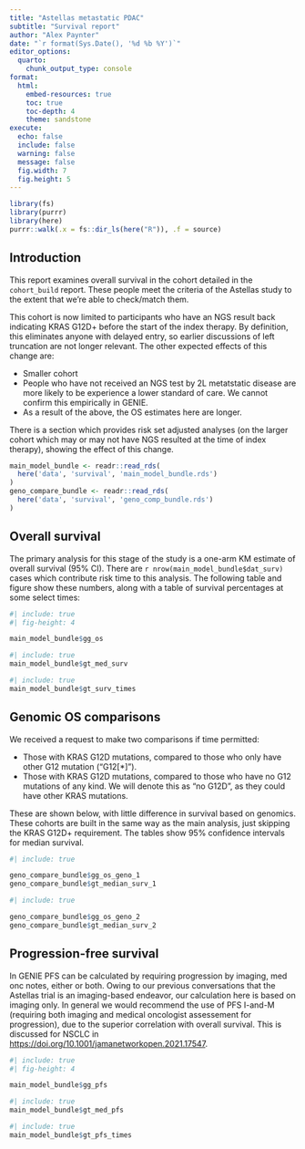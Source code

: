 ```yaml
---
title: "Astellas metastatic PDAC"
subtitle: "Survival report"
author: "Alex Paynter"
date: "`r format(Sys.Date(), '%d %b %Y')`"
editor_options:
  quarto:
    chunk_output_type: console
format:
  html:
    embed-resources: true
    toc: true
    toc-depth: 4
    theme: sandstone 
execute:
  echo: false
  include: false
  warning: false
  message: false
  fig.width: 7
  fig.height: 5
---
```


```r
library(fs)
library(purrr)
library(here)
purrr::walk(.x = fs::dir_ls(here("R")), .f = source)
```

## Introduction

This report examines overall survival in the cohort detailed in the `cohort_build` report.  These people meet the criteria of the Astellas study to the extent that we're able to check/match them.

This cohort is now limited to participants who have an NGS result back indicating KRAS G12D+ before the start of the index therapy.  By definition, this eliminates anyone with delayed entry, so earlier discussions of left truncation are not longer relevant.  The other expected effects of this change are:

  - Smaller cohort
  - People who have not received an NGS test by 2L metatstatic disease are more likely to be experience a lower standard of care.  We cannot confirm this empirically in GENIE.
  - As a result of the above, the OS estimates here are longer.

There is a section which provides risk set adjusted analyses (on the larger cohort which may or may not have NGS resulted at the time of index therapy), showing the effect of this change.

```r
main_model_bundle <- readr::read_rds(
  here('data', 'survival', 'main_model_bundle.rds')
)
geno_compare_bundle <- readr::read_rds(
  here('data', 'survival', 'geno_comp_bundle.rds')
)
```

## Overall survival

The primary analysis for this stage of the study is a one-arm KM estimate of overall survival (95% CI).  There are `r nrow(main_model_bundle$dat_surv)` cases which contribute risk time to this analysis.  The following table and figure show these numbers, along with a table of survival percentages at some select times:

```r
#| include: true
#| fig-height: 4

main_model_bundle$gg_os
```

```r
#| include: true
main_model_bundle$gt_med_surv
```


```r
#| include: true
main_model_bundle$gt_surv_times
```



## Genomic OS comparisons

We received a request to make two comparisons if time permitted:

- Those with KRAS G12D mutations, compared to those who only have other G12 mutation ("G12[*]").
- Those with KRAS G12D mutations, compared to those who have no G12 mutations of any kind.  We will denote this as "no G12D", as they could have other KRAS mutations.

These are shown below, with little difference in survival based on genomics.  These cohorts are built in the same way as the main analysis, just skipping the KRAS G12D+ requirement.  The tables show 95% confidence intervals for median survival.

```r
#| include: true

geno_compare_bundle$gg_os_geno_1
geno_compare_bundle$gt_median_surv_1
```

```r
#| include: true

geno_compare_bundle$gg_os_geno_2
geno_compare_bundle$gt_median_surv_2
```


## Progression-free survival

In GENIE PFS can be calculated by requiring progression by imaging, med onc notes, either or both.  Owing to our previous conversations that the Astellas trial is an imaging-based endeavor, our calculation here is based on imaging only.  In general we would recommend the use of PFS I-and-M (requiring both imaging and medical oncologist assessement for progression), due to the superior correlation with overall survival.  This is discussed for NSCLC in <https://doi.org/10.1001/jamanetworkopen.2021.17547>.


```r
#| include: true
#| fig-height: 4

main_model_bundle$gg_pfs
```

```r
#| include: true
main_model_bundle$gt_med_pfs
```


```r
#| include: true
main_model_bundle$gt_pfs_times
```


